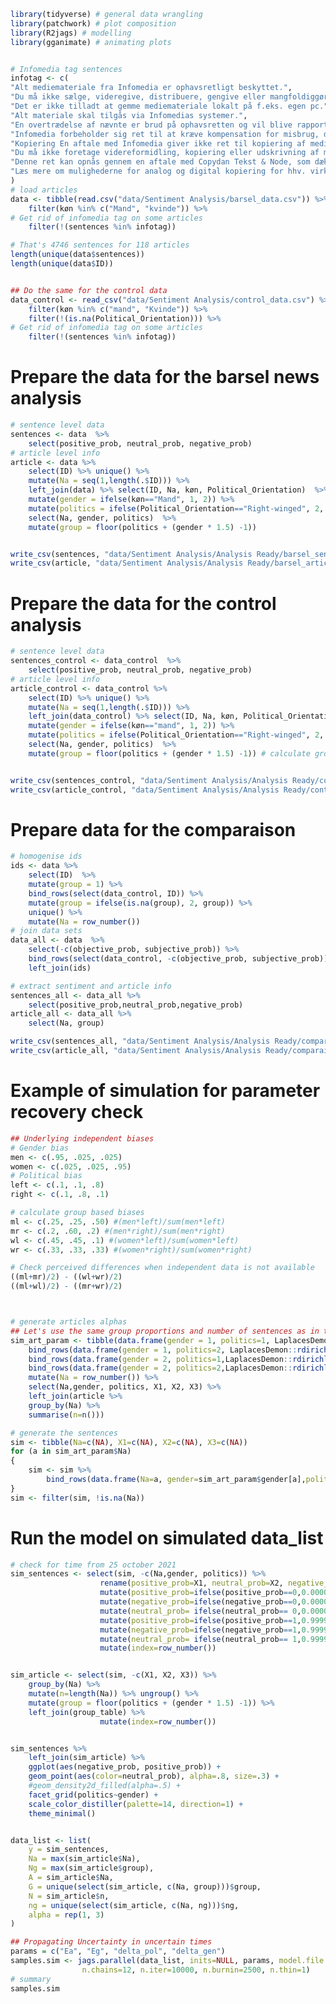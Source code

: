 ```r
library(tidyverse) # general data wrangling
library(patchwork) # plot composition
library(R2jags) # modelling
library(gganimate) # animating plots


# Infomedia tag sentences
infotag <- c(
"Alt mediemateriale fra Infomedia er ophavsretligt beskyttet.",
"Du må ikke sælge, videregive, distribuere, gengive eller mangfoldiggøre mediemateriale fra Infomedia uden særlig og skriftlig aftale med udgiverne, som har ophavsretten til materialet.",
"Det er ikke tilladt at gemme mediemateriale lokalt på f.eks. egen pc.",
"Alt materiale skal tilgås via Infomedias systemer.",
"En overtrædelse af nævnte er brud på ophavsretten og vil blive rapporteret til udgiverne, som har ophavsretten.",
"Infomedia forbeholder sig ret til at kræve kompensation for misbrug, der strider mod jeres aftales bestemmelser eller gældende dansk lovgivning.",
"Kopiering En aftale med Infomedia giver ikke ret til kopiering af mediemateriale.",
"Du må ikke foretage videreformidling, kopiering eller udskrivning af materialet. Al tilgang til materialet skal ske i Infomedias systemer",
"Denne ret kan opnås gennem en aftale med Copydan Tekst & Node, som dækker kopiering på tekstområdet.",
"Læs mere om mulighederne for analog og digital kopiering for hhv. virksomheder og uddannelser på http://www.tekstognode.dk."
)
# load articles
data <- tibble(read.csv("data/Sentiment Analysis/barsel_data.csv")) %>%
    filter(køn %in% c("Mand", "kvinde")) %>%
# Get rid of infomedia tag on some articles
    filter(!(sentences %in% infotag))

# That's 4746 sentences for 118 articles
length(unique(data$sentences))
length(unique(data$ID))


## Do the same for the control data
data_control <- read_csv("data/Sentiment Analysis/control_data.csv") %>%
    filter(køn %in% c("mand", "Kvinde")) %>%
    filter(!(is.na(Political_Orientation))) %>%
# Get rid of infomedia tag on some articles
    filter(!(sentences %in% infotag))
```

# Prepare the data for the barsel news analysis
```r
# sentence level data
sentences <- data  %>%
    select(positive_prob, neutral_prob, negative_prob)
# article level info
article <- data %>%
    select(ID) %>% unique() %>%
    mutate(Na = seq(1,length(.$ID))) %>%
    left_join(data) %>% select(ID, Na, køn, Political_Orientation)  %>%
    mutate(gender = ifelse(køn=="Mand", 1, 2)) %>%
    mutate(politics = ifelse(Political_Orientation=="Right-winged", 2, 1)) %>%
    select(Na, gender, politics)  %>%
    mutate(group = floor(politics + (gender * 1.5) -1))


write_csv(sentences, "data/Sentiment Analysis/Analysis Ready/barsel_sentence_data.csv" )
write_csv(article, "data/Sentiment Analysis/Analysis Ready/barsel_article_data.csv" )
```

# Prepare the data for the control analysis
```r
# sentence level data
sentences_control <- data_control  %>%
    select(positive_prob, neutral_prob, negative_prob)
# article level info
article_control <- data_control %>%
    select(ID) %>% unique() %>%
    mutate(Na = seq(1,length(.$ID))) %>%
    left_join(data_control) %>% select(ID, Na, køn, Political_Orientation)  %>% 
    mutate(gender = ifelse(køn=="mand", 1, 2)) %>%
    mutate(politics = ifelse(Political_Orientation=="Right-winged", 2, 1)) %>%
    select(Na, gender, politics)  %>%
    mutate(group = floor(politics + (gender * 1.5) -1)) # calculate group index


write_csv(sentences_control, "data/Sentiment Analysis/Analysis Ready/control_sentence_data.csv" )
write_csv(article_control, "data/Sentiment Analysis/Analysis Ready/control_article_data.csv" )
```

# Prepare data for the comparaison
```r
# homogenise ids
ids <- data %>%
    select(ID)  %>%
    mutate(group = 1) %>%
    bind_rows(select(data_control, ID)) %>%
    mutate(group = ifelse(is.na(group), 2, group)) %>%
    unique() %>%
    mutate(Na = row_number())
# join data sets
data_all <- data  %>%
    select(-c(objective_prob, subjective_prob)) %>%
    bind_rows(select(data_control, -c(objective_prob, subjective_prob))) %>%
    left_join(ids)

# extract sentiment and article info
sentences_all <- data_all %>%
    select(positive_prob,neutral_prob,negative_prob)
article_all <- data_all %>%
    select(Na, group)

write_csv(sentences_all, "data/Sentiment Analysis/Analysis Ready/comparaison_sentence_data.csv" )
write_csv(article_all, "data/Sentiment Analysis/Analysis Ready/comparaison_article_data.csv" )

```


# Example of simulation for parameter recovery check
```r
## Underlying independent biases
# Gender bias
men <- c(.95, .025, .025)
women <- c(.025, .025, .95)
# Political bias
left <- c(.1, .1, .8)
right <- c(.1, .8, .1)

# calculate group based biases
ml <- c(.25, .25, .50) #(men*left)/sum(men*left)
mr <- c(.2, .60, .2) #(men*right)/sum(men*right)
wl <- c(.45, .45, .1) #(women*left)/sum(women*left)
wr <- c(.33, .33, .33) #(women*right)/sum(women*right)

# Check perceived differences when independent data is not available
((ml+mr)/2) - ((wl+wr)/2)
((ml+wl)/2) - ((mr+wr)/2)



# generate articles alphas
## Let's use the same group proportions and number of sentences as in the data
sim_art_param <- tibble(data.frame(gender = 1, politics=1, LaplacesDemon::rdirichlet(17, 17*ml))) %>%
    bind_rows(data.frame(gender = 1, politics=2, LaplacesDemon::rdirichlet(37, 37*mr))) %>%
    bind_rows(data.frame(gender = 2, politics=1,LaplacesDemon::rdirichlet(33, 33*wl))) %>%
    bind_rows(data.frame(gender = 2, politics=2,LaplacesDemon::rdirichlet(31, 31*wr))) %>%
    mutate(Na = row_number()) %>%
    select(Na,gender, politics, X1, X2, X3) %>%
    left_join(article %>%
    group_by(Na) %>%
    summarise(n=n()))

# generate the sentences
sim <- tibble(Na=c(NA), X1=c(NA), X2=c(NA), X3=c(NA))
for (a in sim_art_param$Na)
{
    sim <- sim %>%
        bind_rows(data.frame(Na=a, gender=sim_art_param$gender[a],politics=sim_art_param$politics[a], LaplacesDemon::rdirichlet(sim_art_param$n[a], c(sim_art_param$X1[a], sim_art_param$X2[a], sim_art_param$X3[a]))))
}
sim <- filter(sim, !is.na(Na))
```

# Run the model on simulated data_list
```r

# check for time from 25 october 2021
sim_sentences <- select(sim, -c(Na,gender, politics)) %>%
                    rename(positive_prob=X1, neutral_prob=X2, negative_prob=X3) %>%
                    mutate(positive_prob=ifelse(positive_prob==0,0.0000000001,positive_prob)) %>%
                    mutate(negative_prob=ifelse(negative_prob==0,0.0000000001,negative_prob))%>%
                    mutate(neutral_prob= ifelse(neutral_prob== 0,0.0000000001,neutral_prob)) %>%
                    mutate(positive_prob=ifelse(positive_prob==1,0.9999999999,positive_prob)) %>%                 mutate(positive_prob=ifelse(positive_prob==0,0.0000000001,positive_prob)) %>%
                    mutate(negative_prob=ifelse(negative_prob==1,0.9999999999,negative_prob))%>%
                    mutate(neutral_prob= ifelse(neutral_prob== 1,0.9999999999,neutral_prob)) %>%
                    mutate(index=row_number())


sim_article <- select(sim, -c(X1, X2, X3)) %>%
    group_by(Na) %>%
    mutate(n=length(Na)) %>% ungroup() %>%
    mutate(group = floor(politics + (gender * 1.5) -1)) %>%
    left_join(group_table) %>%
                    mutate(index=row_number())


sim_sentences %>%
    left_join(sim_article) %>%
    ggplot(aes(negative_prob, positive_prob)) +
    geom_point(aes(color=neutral_prob), alpha=.8, size=.3) +
    #geom_density2d_filled(alpha=.5) +
    facet_grid(politics~gender) +
    scale_color_distiller(palette=14, direction=1) +
    theme_minimal() 


data_list <- list(
    y = sim_sentences,
    Na = max(sim_article$Na),
    Ng = max(sim_article$group),
    A = sim_article$Na,
    G = unique(select(sim_article, c(Na, group)))$group,
    N = sim_article$n,
    ng = unique(select(sim_article, c(Na, ng)))$ng,
    alpha = rep(1, 3)
)

## Propagating Uncertainty in uncertain times
params = c("Ea", "Eg", "delta_pol", "delta_gen")
samples.sim <- jags.parallel(data_list, inits=NULL, params, model.file ="model/Dirichlet all the way down.bugs",
                n.chains=12, n.iter=10000, n.burnin=2500, n.thin=1)
# summary
samples.sim

```
